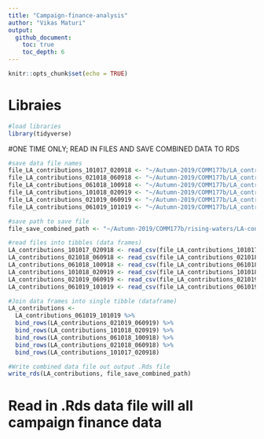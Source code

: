 ```yaml
---
title: "Campaign-finance-analysis"
author: "Vikas Maturi"
output: 
  github_document:
    toc: true
    toc_depth: 6
---
```


```r
knitr::opts_chunk$set(echo = TRUE)
```

# Libraies
```r
#load libraries
library(tidyverse)
```



#ONE TIME ONLY; READ IN FILES AND SAVE COMBINED DATA TO RDS

```r
#save data file names
file_LA_contributions_101017_020918 <- "~/Autumn-2019/COMM177b/LA_contributions_101017_020918.csv"
file_LA_contributions_021018_060918 <- "~/Autumn-2019/COMM177b/LA_contributions_021018_060918.csv"
file_LA_contributions_061018_100918 <- "~/Autumn-2019/COMM177b/LA_contributions_061018_100918.csv"
file_LA_contributions_101018_020919 <- "~/Autumn-2019/COMM177b/LA_contributions_101018_020919.csv"
file_LA_contributions_021019_060919 <- "~/Autumn-2019/COMM177b/LA_contributions_021019_060919.csv"
file_LA_contributions_061019_101019 <- "~/Autumn-2019/COMM177b/LA_contributions_061019-101019.csv"

#save path to save file 
file_save_combined_path <- "~/Autumn-2019/COMM177b/rising-waters/LA-contributions."
```

```r
#read files into tibbles (data frames)
LA_contributions_101017_020918 <- read_csv(file_LA_contributions_101017_020918)
LA_contributions_021018_060918 <- read_csv(file_LA_contributions_021018_060918)
LA_contributions_061018_100918 <- read_csv(file_LA_contributions_061018_100918)
LA_contributions_101018_020919 <- read_csv(file_LA_contributions_101018_020919)
LA_contributions_021019_060919 <- read_csv(file_LA_contributions_021019_060919)
LA_contributions_061019_101019 <- read_csv(file_LA_contributions_061019_101019)
```

```r
#Join data frames into single tibble (dataframe)
LA_contributions <-
  LA_contributions_061019_101019 %>% 
  bind_rows(LA_contributions_021019_060919) %>% 
  bind_rows(LA_contributions_101018_020919) %>% 
  bind_rows(LA_contributions_061018_100918) %>% 
  bind_rows(LA_contributions_021018_060918) %>% 
  bind_rows(LA_contributions_101017_020918)
```

```r
#Write combined data file out output .Rds file
write_rds(LA_contributions, file_save_combined_path)
```


# Read in .Rds data file will all campaign finance data
```r

```



